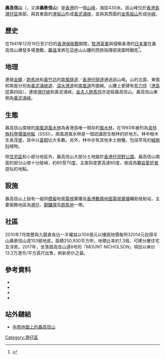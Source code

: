 {{Infobox Mountain
| 名稱 = 聶高信山
| 照片 = Black Link Residence 2017.jpg
| 照片說明 = 從[[黃泥涌水塘公園|黃泥涌水塘公園]]水壩上眺望聶高信山及[[布力徑|布力徑]]豪宅
| 海拔 = {{Convert|430|m|ft|0|link=on}}
| 位置 = [[香港|香港]][[香港島|香港島]]中部
| 山脈 = 
| 相對高度 = 
| 座標 = {{coord|22|15|36.57|N|114|11|8.51|E}}
| 地形圖 = 
| 類別 = 
| 年齡 = 
| 最近喷发 = 
| 首次登頂 =
| 攀登路線 =
| pushpin_map = Hong Kong
| pushpin_map_caption = 聶高信山的位置
| latd=22 |latm=15 |lats=36.57 |latNS=N
| longd=114 |longm=11 |longs=8.51 |longEW=E
}}
'''聶高信山'''（{{lang-en|Mount Nicholson}}，又譯'''聶歌信山'''）是[[香港|香港]]的一個[[山峰|山峰]]，海拔430米。該山峰位於[[香港島|香港島]][[灣仔區|灣仔區]]南部，與其東面的[[渣甸山|渣甸山]]形成[[黃泥涌峽|黃泥涌峽]]，並與其西面的[[金馬倫山_(香港)|金馬倫山]]形成[[中峽|中峽]]。

== 歷史 ==
在1941年12月19日至21日的[[香港保衛戰|香港保衛戰]]期間，[[駐港英軍|駐港英軍]]與侵略香港的[[日本軍|日本軍]]在聶高信山爆發多場激戰，[[羅遜|羅遜]]准將在這座山山腰的西旅指揮部突圍時戰死<ref name="黃泥涌峽的軍事遺址">{{cite web|title=黃泥涌峽的軍事遺址|url=https://www.master-insight.com/%E9%BB%83%E6%B3%A5%E6%B6%8C%E5%B3%BD%E7%9A%84%E8%BB%8D%E4%BA%8B%E9%81%BA%E5%9D%80/|accessdate=2021-06-04|archiveurl=https://web.archive.org/web/20170713201853/https://www.master-insight.com/%E9%BB%83%E6%B3%A5%E6%B6%8C%E5%B3%BD%E7%9A%84%E8%BB%8D%E4%BA%8B%E9%81%BA%E5%9D%80/|archivedate=2017-07-13|deadurl=no}}</ref>。

== 地理 ==
連接[[金鐘|金鐘]]／[[跑馬地|跑馬地]]和[[黃竹坑|黃竹坑]]的[[南風隧道|南風隧道]]／[[香港仔隧道|香港仔隧道]]通過該山峰。山的北面、東面和南面分別由[[黃泥涌峽道|黃泥涌峽道]]、[[深水灣道|深水灣道]]和[[南風道|南風道]]所圍繞。山腰上更建有[[布力徑|布力徑]]（[[港島徑|港島徑]]第四段），連接[[灣仔峽|灣仔峽]]和黃泥涌峽。[[金夫人馳馬徑|金夫人馳馬徑]]亦途經聶高信山。聶高信山東側為[[黃泥涌峽|黃泥涌峽]]。

== 生態 ==
聶高信山南坡的[[南風道風水林|南風道風水林]]為香港島唯一現存的[[風水林|風水林]]，在1993年被列為[[具特殊科學價值地點_(香港)|具特殊科學價值地點]]（SSSI）。南風道風水林是一個認識原生樹林的好地方。林中樹木生長茂盛，其中以[[黃桐|黃桐]]佔大多數。另外，林中亦有其他本土樹種，包括罕見的[[槭樹科|槭樹科]]植物。

除[[住宅|住宅區]]和小部分地區外，聶高信山大部分土地屬於[[香港仔郊野公園|香港仔郊野公園]]。聶高信山南面的部分山坡十分陡峭，約60至70[[角度|度]]，主崖斜度更高達80度，故成為[[攀岩|攀岩]][[愛好者|愛好者]]遊玩的地點。

== 設施 ==
聶高信山上設有一組供[[模擬|模擬]]地面[[電視|電視]]廣播及[[香港數碼地面電視廣播|香港數碼地面電視廣播]]輔助發射站，主要服務地區為[[灣仔|灣仔]]、[[銅鑼灣|銅鑼灣]]及[[跑馬地|跑馬地]]一帶。

== 社區 ==
2010年7月南豐與九龍倉各佔一半權益以104億元以樓面地價每呎32014元投得半山聶歌信山道103號地皮，面積250,930平方呎，地積比率約1.3倍，可建分層住宅及洋房。2017年，坐落聂高信山道8号的『MOUNT NICHOLSON』項目以单价13.2万港币/平方英尺出售，刷新房价之最。

== 參考資料 ==
{{reflist}}
*{{web reference|URL=http://www.hkheadline.com/travel/travel_content.asp?contid=4387&srctype=g|title=聶高信山攀南崖 直壁橫行過險境|work=頭條網|year=2007年|date=10月24日|accessdate=2007-10-24|archive-date=2007-05-17|archive-url=https://web.archive.org/web/20070517191646/http://www.hkheadline.com/travel/travel_content.asp?contid=4387&srctype=g|dead-url=no}}
*{{web reference|URL=http://www.wildconqueror.com/web/yuhyah801/Nicholson.htm|title=聶高信南崖|work=越野雄心|year=2009年|date=12月24日|accessdate=2009-12-23|archive-date=2010-02-26|archive-url=https://web.archive.org/web/20100226122203/http://www.wildconqueror.com/web/yuhyah801/Nicholson.htm|dead-url=no}}
*{{web reference|URL=http://www.mapasia.com/ecology/view.htm|title=南風道風水林及聶高信山|work=香港最具保育價值地點選舉|year=2007年|date=10月24日|accessdate=2007-10-24|archive-date=2007-11-13|archive-url=https://web.archive.org/web/20071113090221/http://www.mapasia.com/ecology/view.htm|dead-url=no}}
*{{web reference|URL=http://www.hktree.com/garden/namfungroad.htm|title=風水林系列（一）：南風道|work=樹木谷|year=2007年|date=10月24日|accessdate=2007-10-24|archive-date=2007-10-22|archive-url=https://web.archive.org/web/20071022165343/http://hktree.com/garden/namfungroad.htm|dead-url=no}}

==站外鏈結==
*[http://www.centamap.com/gc/centamaplocation.aspx?x=837168&y=813390&sx=837168.88&sy=813390.39&z=5 中原地圖上的聶高信山]

{{香港山峰}}
[[Category:灣仔區|Category:灣仔區]]